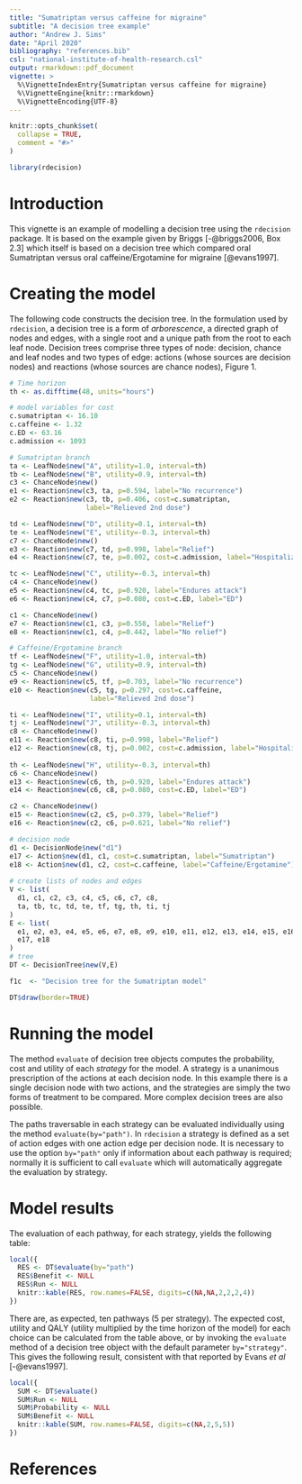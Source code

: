 ```yaml
---
title: "Sumatriptan versus caffeine for migraine"
subtitle: "A decision tree example"
author: "Andrew J. Sims"
date: "April 2020"
bibliography: "references.bib"
csl: "national-institute-of-health-research.csl"
output: rmarkdown::pdf_document
vignette: >
  %\VignetteIndexEntry{Sumatriptan versus caffeine for migraine}
  %\VignetteEngine{knitr::rmarkdown}
  %\VignetteEncoding{UTF-8}
---
```

```r
knitr::opts_chunk$set(
  collapse = TRUE,
  comment = "#>"
)
```

```r
library(rdecision)
```

# Introduction
This vignette is an example of modelling a decision tree using the `rdecision`
package. It is based on the example given by Briggs [-@briggs2006, Box 2.3] 
which itself is based on a decision tree which compared oral Sumatriptan versus
oral caffeine/Ergotamine for migraine [@evans1997].

# Creating the model
The following code constructs the decision tree. In the
formulation used by `rdecision`, a decision tree is a form of
*arborescence*, a directed graph of nodes and edges, with a single
root and a unique path from the root to each leaf node. Decision trees
comprise three types of node: decision, chance and leaf nodes and two
types of edge: actions (whose sources are decision nodes) and reactions
(whose sources are chance nodes), Figure 1.

```r
# Time horizon
th <- as.difftime(48, units="hours")

# model variables for cost
c.sumatriptan <- 16.10
c.caffeine <- 1.32
c.ED <- 63.16
c.admission <- 1093

# Sumatriptan branch
ta <- LeafNode$new("A", utility=1.0, interval=th)
tb <- LeafNode$new("B", utility=0.9, interval=th)
c3 <- ChanceNode$new()
e1 <- Reaction$new(c3, ta, p=0.594, label="No recurrence")
e2 <- Reaction$new(c3, tb, p=0.406, cost=c.sumatriptan, 
                   label="Relieved 2nd dose")

td <- LeafNode$new("D", utility=0.1, interval=th)
te <- LeafNode$new("E", utility=-0.3, interval=th)
c7 <- ChanceNode$new()
e3 <- Reaction$new(c7, td, p=0.998, label="Relief")
e4 <- Reaction$new(c7, te, p=0.002, cost=c.admission, label="Hospitalization")

tc <- LeafNode$new("C", utility=-0.3, interval=th)
c4 <- ChanceNode$new()
e5 <- Reaction$new(c4, tc, p=0.920, label="Endures attack")
e6 <- Reaction$new(c4, c7, p=0.080, cost=c.ED, label="ED")

c1 <- ChanceNode$new()
e7 <- Reaction$new(c1, c3, p=0.558, label="Relief")
e8 <- Reaction$new(c1, c4, p=0.442, label="No relief")

# Caffeine/Ergotamine branch
tf <- LeafNode$new("F", utility=1.0, interval=th)
tg <- LeafNode$new("G", utility=0.9, interval=th)
c5 <- ChanceNode$new()
e9 <- Reaction$new(c5, tf, p=0.703, label="No recurrence")
e10 <- Reaction$new(c5, tg, p=0.297, cost=c.caffeine, 
                    label="Relieved 2nd dose")

ti <- LeafNode$new("I", utility=0.1, interval=th)
tj <- LeafNode$new("J", utility=-0.3, interval=th)
c8 <- ChanceNode$new()
e11 <- Reaction$new(c8, ti, p=0.998, label="Relief")
e12 <- Reaction$new(c8, tj, p=0.002, cost=c.admission, label="Hospitalization")
 
th <- LeafNode$new("H", utility=-0.3, interval=th)
c6 <- ChanceNode$new()
e13 <- Reaction$new(c6, th, p=0.920, label="Endures attack")
e14 <- Reaction$new(c6, c8, p=0.080, cost=c.ED, label="ED")

c2 <- ChanceNode$new()
e15 <- Reaction$new(c2, c5, p=0.379, label="Relief")
e16 <- Reaction$new(c2, c6, p=0.621, label="No relief")

# decision node
d1 <- DecisionNode$new("d1")
e17 <- Action$new(d1, c1, cost=c.sumatriptan, label="Sumatriptan")
e18 <- Action$new(d1, c2, cost=c.caffeine, label="Caffeine/Ergotamine")
 
# create lists of nodes and edges
V <- list(
  d1, c1, c2, c3, c4, c5, c6, c7, c8,
  ta, tb, tc, td, te, tf, tg, th, ti, tj
)
E <- list(
  e1, e2, e3, e4, e5, e6, e7, e8, e9, e10, e11, e12, e13, e14, e15, e16, 
  e17, e18
)
# tree
DT <- DecisionTree$new(V,E)
```

```r
f1c  <- "Decision tree for the Sumatriptan model"
```
```r
DT$draw(border=TRUE)
```

# Running the model
The method `evaluate` of decision tree objects computes
the probability, cost and utility of each *strategy* for the model. A strategy
is a unanimous prescription of the actions at each decision node. In this
example there is a single decision node with two actions, and the strategies
are simply the two forms of treatment to be compared. More complex decision
trees are also possible.

The paths traversable in each strategy can be evaluated individually
using the method `evaluate(by="path")`. In `rdecision` a strategy is defined as
a set of action edges with one action edge per decision node. It is necessary to 
use the option `by="path"` only if information about each pathway is
required; normally it is sufficient to call `evaluate` which will automatically
aggregate the evaluation by strategy.

# Model results
The evaluation of each pathway, for each strategy, yields the following table:
```r
local({
  RES <- DT$evaluate(by="path")
  RES$Benefit <- NULL
  RES$Run <- NULL
  knitr::kable(RES, row.names=FALSE, digits=c(NA,NA,2,2,2,4))
})
```

There are, as expected, ten pathways (5 per strategy). The expected
cost, utility and QALY (utility multiplied by the time horizon of the model) for
each choice can be calculated from the table 
above, or by invoking the `evaluate` method of a decision tree object with the
default parameter `by="strategy"`. This gives the following result, consistent
with that reported by Evans *et al* [-@evans1997].

```r
local({
  SUM <- DT$evaluate()
  SUM$Run <- NULL
  SUM$Probability <- NULL
  SUM$Benefit <- NULL
  knitr::kable(SUM, row.names=FALSE, digits=c(NA,2,5,5))
})
```


# References
